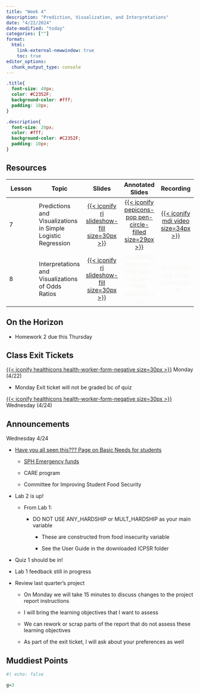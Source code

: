 ```yaml
---
title: "Week 4"
description: "Prediction, Visualization, and Interpretations"
date: "4/22/2024"
date-modified: "today"
categories: [""]
format: 
  html:
    link-external-newwindow: true
    toc: true
editor_options: 
  chunk_output_type: console
---
```


```css
.title{
  font-size: 40px;
  color: #C2352F;
  background-color: #fff;
  padding: 10px;
}

.description{
  font-size: 20px;
  color: #fff;
  background-color: #C2352F;
  padding: 10px;
}
```

## Resources

| Lesson | Topic                                                        |                                                                Slides                                                                |                                                         Annotated Slides                                                          |                                                            Recording                                                            |
|---------------|---------------|:-------------:|:-------------:|:-------------:|
| 7      | Predictions and Visualizations in Simple Logistic Regression |            [[{{< iconify ri slideshow-fill size=30px >}}](/lectures/07_Pred_Viz/07_Pred_Viz.qmd)]{style="color:#f8f5f0;"}            | [[{{< iconify pepicons-pop pen-circle-filled size=29px >}}](/lectures/07_Pred_Viz/07_Pred_Viz_notes.pdf)]{style="color:#f8f5f0;"} | [[{{< iconify mdi video size=34px >}}](%7B%7B%3C%20iconify%20ri%20slideshow-fill%20size=30px%20%3E%7D)]{style="color:#f8f5f0;"} |
| 8      | Interpretations and Visualizations of Odds Ratios            | [[{{< iconify ri slideshow-fill size=30px >}}](/lectures/08_Interpretations_SLR/08_Interpretations_SLR.qmd)]{style="color:#f8f5f0;"} |                        [{{< iconify pepicons-pop pen-circle-filled size=29px >}}]{style="color:#f8f5f0;"}                         |                                  [{{< iconify mdi video size=34px >}}]{style="color:#f8f5f0;"}                                  |

## On the Horizon

-   Homework 2 due this Thursday

## Class Exit Tickets

[[{{< iconify healthicons health-worker-form-negative size=30px >}}](https://forms.office.com/Pages/ResponsePage.aspx?id=V3lz4rj6fk2U9pvWr59xWFMopmPUjRtDiHLswhgacNhUM0pYREpaMDVCMFI2RVg0Q0tTSldVMUlFWi4u)]{style="color:#f8f5f0;"} Monday (4/22)

-   Monday Exit ticket will not be graded bc of quiz

[[{{< iconify healthicons health-worker-form-negative size=30px >}}](https://forms.office.com/Pages/ResponsePage.aspx?id=V3lz4rj6fk2U9pvWr59xWFMopmPUjRtDiHLswhgacNhUOFNVUFkyWDk0UVhCRTM5TVRaWU1TRERPOS4u)]{style="color:#f8f5f0;"} Wednesday (4/24)

## Announcements

Wednesday 4/24

-   [Have you all seen this??? Page on Basic Needs for students](https://ohsu-psu-sph.org/meeting-basic-needs/)

    -   [SPH Emergency funds](https://ohsu-psu-sph.org/meeting-basic-needs/emergency-fund/)

    -   CARE program

    -   Committee for Improving Student Food Security

-   Lab 2 is up!

    -   From Lab 1:

        -   DO NOT USE ANY_HARDSHIP or MULT_HARDSHIP as your main variable

            -   These are constructed from food insecurity variable

            -   See the User Guide in the downloaded ICPSR folder

-   Quiz 1 should be in!

-   Lab 1 feedback still in progress

-   Review last quarter's project

    -   On Monday we will take 15 minutes to discuss changes to the project report instructions

    -   I will bring the learning objectives that I want to assess

    -   We can rework or scrap parts of the report that do not assess these learning objectives

    -   As part of the exit ticket, I will ask about your preferences as well

## Muddiest Points

```r
#| echo: false

g=3
```
